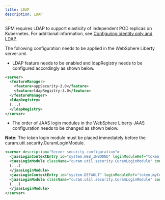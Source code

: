 ```yaml
---
title: LDAP
description: LDAP
---
```


SPM requires LDAP to support elasticity of independent POD replicas on Kubernetes. For additional information, see
[Configuring identity only and LDAP](https://www.ibm.com/support/knowledgecenter/SS8S5A_7.0.10/com.ibm.curam.content.doc/Deployment_WebsphereApplicationServer/c_WEBSPHAPS_Configuration4SpecialConfigurationStepsWhenUsingI1.html).

The following configuration needs to be applied in the WebSphere Liberty server.xml.

* LDAP feature needs to be enabled and ldapRegistry needs to be configured accordingly as shown below.

```xml
<server>
  <featureManager>
    <feature>appSecurity-2.0</feature>
    <feature>ldapRegistry-3.0</feature>
  </featureManager>
  <ldapRegistry>
  (...)
  </ldapRegistry>
</server>
```

* The order of JAAS login modules in the WebSphere Liberty JAAS configuration needs to be changed as shown below.

<InlineNotification>

**Note:** The token login module must be placed immediately before the curam.util.security.CuramLoginModule.

</InlineNotification>

```xml
<server description="Server security configuration">
  <jaasLoginContextEntry id="system.WEB_INBOUND" loginModuleRef="token,myCustomWebInbound,hashtable,userNameAndPassword,certificate" name="system.WEB_INBOUND"/>
  <jaasLoginModule className="curam.util.security.CuramLoginModule" controlFlag="REQUIRED" id="myCustomWebInbound" libraryRef="customLoginLib">
  (...)
  </jaasLoginModule>
  <jaasLoginContextEntry id="system.DEFAULT" loginModuleRef="token,myCustomDefault,hashtable,userNameAndPassword,certificate" name="system.DEFAULT"/>
  <jaasLoginModule className="curam.util.security.CuramLoginModule" controlFlag="REQUIRED" id="myCustomDefault" libraryRef="customLoginLib">
  (...)
  </jaasLoginModule>
</server>
```
